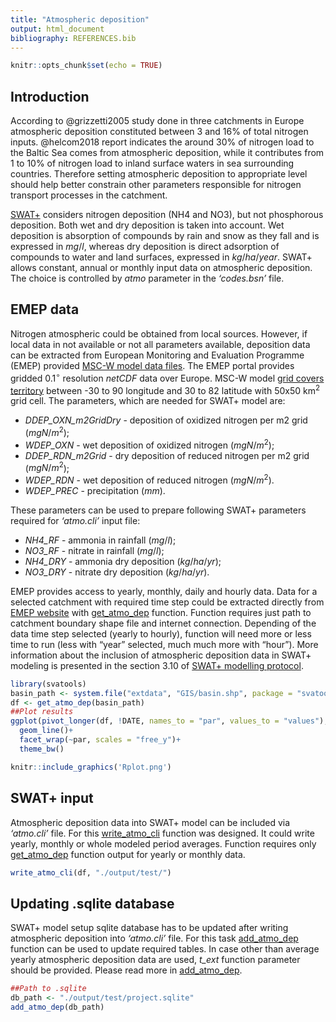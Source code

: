 ```yaml
---
title: "Atmospheric deposition"
output: html_document
bibliography: REFERENCES.bib
---
```


```r
knitr::opts_chunk$set(echo = TRUE)
```

## Introduction

According to @grizzetti2005 study done in three catchments in Europe atmospheric deposition constituted between 3 and 16% of total nitrogen inputs. @helcom2018 report indicates the around 30% of nitrogen load to the Baltic Sea comes from atmospheric deposition, while it contributes from 1 to 10% of nitrogen load to inland surface waters in sea surrounding countries. Therefore setting atmospheric deposition to appropriate level should help better constrain other parameters responsible for nitrogen transport processes in the catchment.

[SWAT+](https://swat.tamu.edu/software/plus/) considers nitrogen deposition (NH4 and NO3), but not phosphorous deposition. Both wet and dry deposition is taken into account. Wet deposition is absorption of compounds by rain and snow as they fall and is expressed in $mg/l$, whereas dry deposition is direct adsorption of compounds to water and land surfaces, expressed in $kg/ha/year$. SWAT+ allows constant, annual or monthly input data on atmospheric deposition. The choice is controlled by *atmo* parameter in the *'codes.bsn'* file. 

## EMEP data

Nitrogen atmospheric could be obtained from local sources. However, if local data in not available or not all parameters available, deposition data can be extracted from European Monitoring and Evaluation Programme (EMEP) provided [MSC-W model data files](https://www.emep.int/mscw/mscw_moddata.html). The EMEP portal provides gridded 0.1$^{\circ}$ resolution *netCDF* data over Europe. MSC-W model [grid covers territory](https://www.emep.int/grid/lonlatgrid.pdf) between -30 to 90 longitude and  30 to 82 latitude with 50x50 km^2^ grid cell. The parameters, which are needed for SWAT+ model are: 

- *DDEP_OXN_m2GridDry* - deposition of oxidized nitrogen per m2 grid ($mgN/m^2$);
- *WDEP_OXN* - wet deposition of oxidized nitrogen ($mgN/m^2$); 
- *DDEP_RDN_m2Grid* - dry deposition of reduced nitrogen per m2 grid ($mgN/m^2$); 
- *WDEP_RDN* - wet deposition of reduced nitrogen ($mgN/m^2$).
- *WDEP_PREC* - precipitation ($mm$).

These parameters can be used to prepare following SWAT+ parameters required for *'atmo.cli'* input file:

- *NH4_RF* - ammonia in rainfall ($mg/l$);
- *NO3_RF* - nitrate in rainfall ($mg/l$);
- *NH4_DRY* - ammonia dry deposition ($kg/ha/yr$);
- *NO3_DRY* - nitrate dry deposition ($kg/ha/yr$). 

EMEP provides access to yearly, monthly, daily and hourly data. Data for a selected catchment with required time step could be extracted directly from [EMEP website](https://www.emep.int/mscw/mscw_moddata.html) with [get_atmo_dep](../reference/get_atmo_dep.html) function. Function requires just path to catchment boundary shape file and internet connection. Depending of the data time step selected (yearly to hourly), function will need more or less time to run (less with "year" selected, much much more with "hour"). More information about the inclusion of atmospheric deposition data in SWAT+ modeling is presented in the section 3.10 of [SWAT+ modelling protocol](https://doi.org/10.5281/zenodo.7463395).

```r
library(svatools)
basin_path <- system.file("extdata", "GIS/basin.shp", package = "svatools")
df <- get_atmo_dep(basin_path)
##Plot results
ggplot(pivot_longer(df, !DATE, names_to = "par", values_to = "values"), aes(x = DATE, y = values))+ 
  geom_line()+ 
  facet_wrap(~par, scales = "free_y")+ 
  theme_bw()
```

```r
knitr::include_graphics('Rplot.png')
```

## SWAT+ input

Atmospheric deposition data into SWAT+ model can be included via *'atmo.cli'* file. For this [write_atmo_cli](../reference/write_atmo_cli.html) function was designed. It could write yearly, monthly or whole modeled period averages. Function requires only [get_atmo_dep](../reference/get_atmo_dep.html) function output for yearly or monthly data. 

```r
write_atmo_cli(df, "./output/test/")
```

## Updating .sqlite database 

SWAT+ model setup sqlite database has to be updated after writing atmospheric deposition into *'atmo.cli'* file. For this task [add_atmo_dep](../reference/add_atmo_dep.html) function can be used to update required tables. In case other than average yearly atmospheric deposition data are used, *t_ext* function parameter  should be provided. Please read more in [add_atmo_dep](../reference/add_atmo_dep.html).  

```r
##Path to .sqlite
db_path <- "./output/test/project.sqlite"
add_atmo_dep(db_path)
```